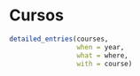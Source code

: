 \faIcon{laptop-code} Cursos
==================================

```r

detailed_entries(courses, 
                 when = year,
                 what = where,
                 with = course)

```

\newpage